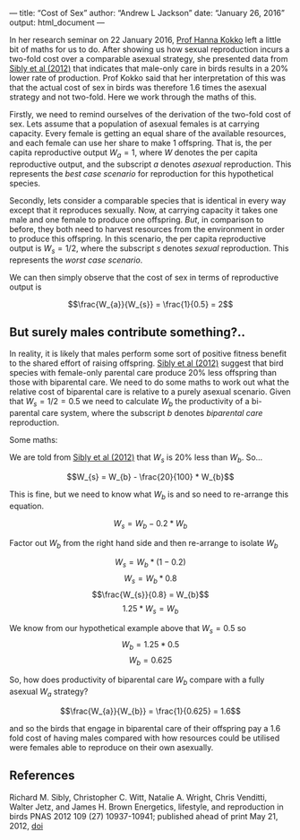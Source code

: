 --- title: "Cost of Sex" author: "Andrew L Jackson" date: "January 26, 2016" 
output: html_document ---

In her research seminar on 22 January 2016, [Prof Hanna
Kokko](http://www.ieu.uzh.ch/en/staff/professors/kokko.html) left a little bit
of maths for us to do. After showing us how sexual reproduction incurs a
two-fold cost over a comparable asexual strategy, she presented data from [Sibly
et al (2012)](#sibly) that indicates that male-only care in birds results in a
20% lower rate of production. Prof Kokko said that her interpretation of this
was that the actual cost of sex in birds was therefore 1.6 times the asexual
strategy and not two-fold. Here we work through the maths of this.

Firstly, we need to remind ourselves of the derivation of the two-fold cost of 
sex. Lets assume that a population of asexual females is at carrying capacity. 
Every female is getting an equal share of the available resources, and each 
female can use her share to make 1 offspring. That is, the per capita 
reproductive output $W_a = 1$, where $W$ denotes the per capita reproductive 
output, and the subscript $a$ denotes *asexual* reproduction. This represents
the *best case scenario* for reproduction for this hypothetical species.


Secondly, lets consider a comparable species that is identical in every way 
except that it reproduces sexually. Now, at carrying capacity it takes one male 
and one female to produce one offspring. *But*, in comparison to before, they 
both need to harvest resources from the environment in order to produce this 
offspring. In this scenario, the per capita reproductive output is $W_{s} =
1/2$, where the subscript $s$ denotes *sexual* reproduction. This represents the
*worst case scenario*.

We can then simply observe that the cost of sex in terms of reproductive 
output is

$$\frac{W_{a}}{W_{s}} = \frac{1}{0.5} = 2$$


## But surely males contribute something?..

In reality, it is likely that males perform some sort of positive fitness 
benefit to the shared effort of raising offspring. [Sibly et al (2012)](#sibly) 
suggest that bird species with female-only parental care produce 20% less
offspring than those with biparental care. We need to do some maths to work out
what the relative cost of biparental care is relative to a purely asexual
scenario. Given that $W_{s} = 1/2 = 0.5$ we need to calculate $W_{b}$ the
productivity of a bi-parental care system, where the subscript $b$ denotes 
*biparental care* reproduction.


Some maths:

We are told from [Sibly et al (2012)](#sibly) that $W_{s}$ is 20% less than
$W_{b}$. So...

$$W_{s} = W_{b} - \frac{20}{100} * W_{b}$$

This is fine, but we need to know what $W_{b}$ is and so need to re-arrange this
equation.

$$W_{s} = W_{b} - 0.2 * W_{b}$$ 

Factor out $W_{b}$ from the right hand side and then re-arrange to 
isolate $W_{b}$

$$W_{s} = W_{b} * (1 - 0.2)$$ 
$$W_{s} = W_{b} *0.8$$ 
$$\frac{W_{s}}{0.8} = W_{b}$$ $$1.25 * W_{s} = W_{b}$$

We know from our hypothetical example above that $W_{s} = 0.5$ so 
$$W_{b} =1.25 * 0.5$$ $$W_{b} = 0.625$$

So, how does productivity of biparental care $W_{b}$ compare with a fully 
asexual $W_{a}$ strategy? 

$$\frac{W_{a}}{W_{b}} = \frac{1}{0.625} = 1.6$$

and so the birds that engage in biparental care of their offspring pay a 1.6
fold cost of having males compared with how resources could be utilised were
females able to reproduce on their own asexually.

## References

<a name="sibly"></a>Richard M. Sibly, Christopher C. Witt, Natalie A. Wright, 
Chris Venditti, Walter Jetz, and James H. Brown Energetics, lifestyle, and
reproduction in birds PNAS 2012 109 (27) 10937-10941; published ahead of print
May 21, 2012, [doi](https://doi.org/10.1073/pnas.1206512109)
